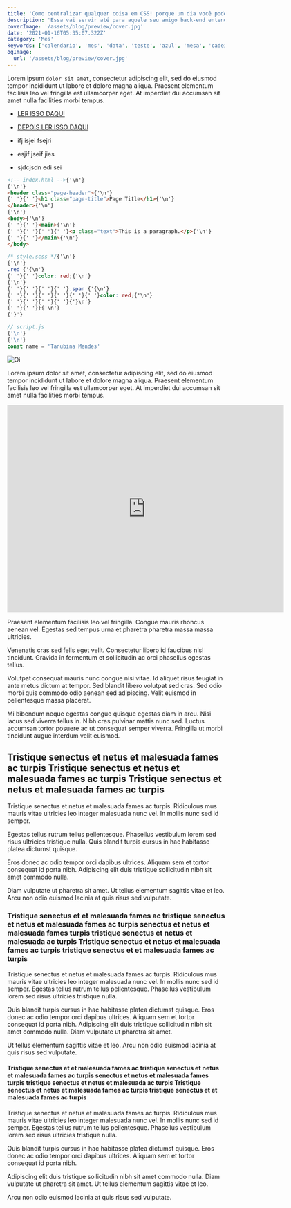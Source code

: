 ```yaml
---
title: 'Como centralizar qualquer coisa em CSS! porque um dia você pode precisar centralizar alguma coisa em CSS'
description: 'Essa vai servir até para aquele seu amigo back-end entender :P aquele cara que só sabe de banco de service e mexer naquelas merdas daqueinhas'
coverImage: '/assets/blog/preview/cover.jpg'
date: '2021-01-16T05:35:07.322Z'
category: 'Mês'
keywords: ['calendario', 'mes', 'data', 'teste', 'azul', 'mesa', 'cadeira']
ogImage:
  url: '/assets/blog/preview/cover.jpg'
---
```


Lorem ipsum `dolor sit amet`, consectetur adipiscing elit, sed do eiusmod tempor incididunt ut labore et dolore magna aliqua. Praesent elementum facilisis leo vel fringilla est ullamcorper eget. At imperdiet dui accumsan sit amet nulla facilities morbi tempus.

- [LER ISSO DAQUI](https://jashn.xyz/blog/making-mdx-blog-with-nextjs-2)
- [DEPOIS LER ISSO DAQUI](https://www.npmjs.com/package/@sheerun/next)

- ifj isjei fsejri
- esjif jseif jies
- sjdcjsdn edi sei

```html
<!-- index.html -->{'\n'}
{'\n'}
<header class="page-header">{'\n'}
{' '}{' '}<h1 class="page-title">Page Title</h1>{'\n'}
</header>{'\n'}
{'\n'}
<body>{'\n'}
{' '}{' '}<main>{'\n'}
{' '}{' '}{' '}{' '}<p class="text">This is a paragraph.</p>{'\n'}
{' '}{' '}</main>{'\n'}
</body>
```

```css
/* style.scss */{'\n'}
{'\n'}
.red {'{\n'}
{' '}{' '}color: red;{'\n'}
{'\n'}
{' '}{' '}{' '}{' '}.span {'{\n'}
{' '}{' '}{' '}{' '}{' '}{' '}color: red;{'\n'}
{' '}{' '}{' '}{' '}{'}\n'}
{' '}{' '}}{'\n'}
{'}'}
```

```js
// script.js
{'\n'}
{'\n'}
const name = 'Tanubina Mendes'
```

<Image src='https://unsplash.it/640/480?image=415' alt='Oi' />

Lorem ipsum dolor sit amet, consectetur adipiscing elit, sed do eiusmod tempor incididunt ut labore et dolore magna aliqua. Praesent elementum facilisis leo vel fringilla est ullamcorper eget. At imperdiet dui accumsan sit amet nulla facilities morbi tempus.

<iframe width="640" height="480" src="https://www.youtube-nocookie.com/embed/c1vYs1WQkQg" title="YouTube video player" frameBorder="0" allow="accelerometer; autoplay; clipboard-write; encrypted-media; gyroscope; picture-in-picture" allowFullScreen></iframe>

Praesent elementum facilisis leo vel fringilla. Congue mauris rhoncus aenean vel. Egestas sed tempus urna et pharetra pharetra massa massa ultricies.

Venenatis cras sed felis eget velit. Consectetur libero id faucibus nisl tincidunt. Gravida in fermentum et sollicitudin ac orci phasellus egestas tellus.

<script src="https://gist.github.com/aaamenezes/47da65102d8a82b907b373f9724d2632.js"></script>

Volutpat consequat mauris nunc congue nisi vitae. Id aliquet risus feugiat in ante metus dictum at tempor. Sed blandit libero volutpat sed cras. Sed odio morbi quis commodo odio aenean sed adipiscing. Velit euismod in pellentesque massa placerat.

Mi bibendum neque egestas congue quisque egestas diam in arcu. Nisi lacus sed viverra tellus in. Nibh cras pulvinar mattis nunc sed. Luctus accumsan tortor posuere ac ut consequat semper viverra. Fringilla ut morbi tincidunt augue interdum velit euismod.

## Tristique senectus et netus et malesuada fames ac turpis Tristique senectus et netus et malesuada fames ac turpis Tristique senectus et netus et malesuada fames ac turpis

Tristique senectus et netus et malesuada fames ac turpis. Ridiculous mus mauris vitae ultricies leo integer malesuada nunc vel. In mollis nunc sed id semper.

Egestas tellus rutrum tellus pellentesque. Phasellus vestibulum lorem sed risus ultricies tristique nulla. Quis blandit turpis cursus in hac habitasse platea dictumst quisque.

Eros donec ac odio tempor orci dapibus ultrices. Aliquam sem et tortor consequat id porta nibh. Adipiscing elit duis tristique sollicitudin nibh sit amet commodo nulla.

Diam vulputate ut pharetra sit amet. Ut tellus elementum sagittis vitae et leo. Arcu non odio euismod lacinia at quis risus sed vulputate.

### Tristique senectus et  et malesuada fames ac  tristique senectus et netus et malesuada fames ac turpis  senectus et netus et malesuada fames  turpis tristique senectus et netus et malesuada  ac turpis Tristique senectus et netus et malesuada fames ac turpis tristique senectus et et malesuada fames ac turpis

Tristique senectus et netus et malesuada fames ac turpis. Ridiculous mus mauris vitae ultricies leo integer malesuada nunc vel. In mollis nunc sed id semper. Egestas tellus rutrum tellus pellentesque. Phasellus vestibulum lorem sed risus ultricies tristique nulla.

Quis blandit turpis cursus in hac habitasse platea dictumst quisque. Eros donec ac odio tempor orci dapibus ultrices. Aliquam sem et tortor consequat id porta nibh. Adipiscing elit duis tristique sollicitudin nibh sit amet commodo nulla. Diam vulputate ut pharetra sit amet.

Ut tellus elementum sagittis vitae et leo. Arcu non odio euismod lacinia at quis risus sed vulputate.

#### Tristique senectus et  et malesuada fames ac  tristique senectus et netus et malesuada fames ac turpis  senectus et netus et malesuada fames  turpis tristique senectus et netus et malesuada  ac turpis Tristique senectus et netus et malesuada fames ac turpis tristique senectus et et malesuada fames ac turpis

Tristique senectus et netus et malesuada fames ac turpis. Ridiculous mus mauris vitae ultricies leo integer malesuada nunc vel. In mollis nunc sed id semper. Egestas tellus rutrum tellus pellentesque. Phasellus vestibulum lorem sed risus ultricies tristique nulla.

Quis blandit turpis cursus in hac habitasse platea dictumst quisque. Eros donec ac odio tempor orci dapibus ultrices. Aliquam sem et tortor consequat id porta nibh.

Adipiscing elit duis tristique sollicitudin nibh sit amet commodo nulla. Diam vulputate ut pharetra sit amet. Ut tellus elementum sagittis vitae et leo.

Arcu non odio euismod lacinia at quis risus sed vulputate.